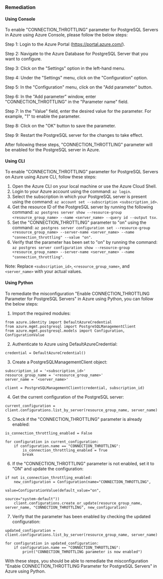 ### Remediation

#### Using Console

To enable "CONNECTION_THROTTLING" parameter for PostgreSQL Servers in Azure using Azure Console, please follow the below steps:

Step 1: Login to the Azure Portal (https://portal.azure.com/).

Step 2: Navigate to the Azure Database for PostgreSQL Server that you want to configure.

Step 3: Click on the "Settings" option in the left-hand menu.

Step 4: Under the "Settings" menu, click on the "Configuration" option.

Step 5: In the "Configuration" menu, click on the "Add parameter" button.

Step 6: In the "Add parameter" window, enter "CONNECTION_THROTTLING" in the "Parameter name" field.

Step 7: In the "Value" field, enter the desired value for the parameter. For example, "1" to enable the parameter.

Step 8: Click on the "OK" button to save the parameter.

Step 9: Restart the PostgreSQL server for the changes to take effect.

After following these steps, "CONNECTION_THROTTLING" parameter will be enabled for the PostgreSQL server in Azure.

#### Using CLI

To enable "CONNECTION_THROTTLING" parameter for PostgreSQL Servers on Azure using Azure CLI, follow these steps:

1. Open the Azure CLI on your local machine or use the Azure Cloud Shell.
2. Login to your Azure account using the command: `az login`.
3. Select the subscription in which your PostgreSQL server is present using the command: `az account set --subscription <subscription_id>`.
4. Get the resource ID of the PostgreSQL server by running the following command: `az postgres server show --resource-group <resource_group_name> --name <server_name> --query id --output tsv`.
5. Set the "CONNECTION_THROTTLING" parameter to "on" using the command: `az postgres server configuration set --resource-group <resource_group_name> --server-name <server_name> --name "connection_throttling" --value "on"`.
6. Verify that the parameter has been set to "on" by running the command: `az postgres server configuration show --resource-group <resource_group_name> --server-name <server_name> --name "connection_throttling"`.

Note: Replace `<subscription_id>`, `<resource_group_name>`, and `<server_name>` with your actual values.

#### Using Python

To remediate the misconfiguration "Enable CONNECTION_THROTTLING Parameter for PostgreSQL Servers" in Azure using Python, you can follow the below steps:

1. Import the required modules:

```
from azure.identity import DefaultAzureCredential
from azure.mgmt.postgresql import PostgreSQLManagementClient
from azure.mgmt.postgresql.models import Configuration, ConfigurationValue
```

2. Authenticate to Azure using DefaultAzureCredential:

```
credential = DefaultAzureCredential()
```

3. Create a PostgreSQLManagementClient object:

```
subscription_id = '<subscription_id>'
resource_group_name = '<resource_group_name>'
server_name = '<server_name>'

client = PostgreSQLManagementClient(credential, subscription_id)
```

4. Get the current configuration of the PostgreSQL server:

```
current_configuration = client.configurations.list_by_server(resource_group_name, server_name)
```

5. Check if the "CONNECTION_THROTTLING" parameter is already enabled:

```
is_connection_throttling_enabled = False

for configuration in current_configuration:
    if configuration.name == "CONNECTION_THROTTLING":
        is_connection_throttling_enabled = True
        break
```

6. If the "CONNECTION_THROTTLING" parameter is not enabled, set it to "ON" and update the configuration:

```
if not is_connection_throttling_enabled:
    new_configuration = Configuration(name="CONNECTION_THROTTLING",
                                       value=ConfigurationValue(default_value="on",
                                                                source="system-default"))
    client.configurations.create_or_update(resource_group_name, server_name, "CONNECTION_THROTTLING", new_configuration)
```

7. Verify that the parameter has been enabled by checking the updated configuration:

```
updated_configuration = client.configurations.list_by_server(resource_group_name, server_name)

for configuration in updated_configuration:
    if configuration.name == "CONNECTION_THROTTLING":
        print("CONNECTION_THROTTLING parameter is now enabled")
```

With these steps, you should be able to remediate the misconfiguration "Enable CONNECTION_THROTTLING Parameter for PostgreSQL Servers" in Azure using Python.

